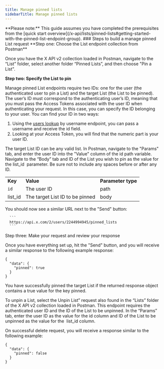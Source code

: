 ---
title: Manage pinned lists
sidebarTitle: Manage pinned lists
---


<Note>
**Please note:** This guide assumes you have completed the prerequisites from the [quick start overview](/x-api/lists/pinned-lists#getting-started-with-the-pinned-list-endpoint-group).
</Note>
### Steps to build a manage pinned List request
**Step one: Choose the List endpoint collection from Postman**

Once you have the X API v2 collection loaded in Postman, navigate to the “List” folder, select another folder “Pinned Lists”, and then choose "Pin a List".
 

**Step two: Specify the List to pin**

Manage pinned List endpoints require two IDs: one for the user (the authenticated user to pin a List) and the target List (the List to be pinned). The user’s ID must correspond to the authenticating user’s ID, meaning that you must pass the Access Tokens associated with the user ID when authenticating your request. In this case, you can specify the ID belonging to your user. You can find your ID in two ways:

1.  Using the [users lookup](https://developer.twitter.com/en/docs/twitter-api/users/lookup/api-reference) by username endpoint, you can pass a username and receive the id field.
2.  Looking at your Access Token, you will find that the numeric part is your user ID.

The target List ID can be any valid list. In Postman, navigate to the "Params" tab, and enter the user ID into the "Value" column of the id path variable. Navigate to the “Body” tab and ID of the List you wish to pin as the value for the list_id  parameter. Be sure not to include any spaces before or after any ID.

|     |     |     |
| --- | --- | --- |
| **Key** | **Value** | **Parameter type** |
| `id` | The user ID | path |
| list_id | The target List ID to be pinned | body |

You should now see a similar URL next to the "Send" button:

      ```
      https://api.x.com/2/users/2244994945/pinned_lists
      ```

Step three: Make your request and review your response

Once you have everything set up, hit the "Send" button, and you will receive a similar response to the following example response:

```
{
  "data": {
    "pinned": true
  }
}
```

You have successfully pinned the target List if the returned response object contains a true value for the key pinned. 

To unpin a List, select the Unpin List” request also found in the “Lists” folder of the X API v2 collection loaded in Postman. This endpoint requires the authenticated user ID and the ID of the List to be unpinned. In the “Params” tab, enter the user ID as the value for the id column and ID of the List to be unpinned as the value for the  list_id column. 

On successful delete request, you will receive a response similar to the following example:

```
{
  "data": {
    "pinned": false
  }
}
```